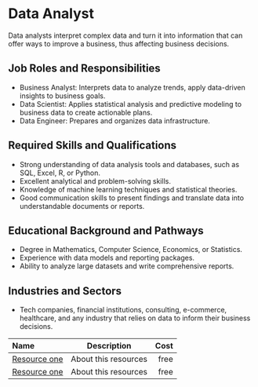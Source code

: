 # Data Analyst

Data analysts interpret complex data and turn it into information that can offer ways to improve a business, thus affecting business decisions.

## Job Roles and Responsibilities

- Business Analyst: Interprets data to analyze trends, apply data-driven insights to business goals.
- Data Scientist: Applies statistical analysis and predictive modeling to business data to create actionable plans.
- Data Engineer: Prepares and organizes data infrastructure.

## Required Skills and Qualifications

- Strong understanding of data analysis tools and databases, such as SQL, Excel, R, or Python.
- Excellent analytical and problem-solving skills.
- Knowledge of machine learning techniques and statistical theories.
- Good communication skills to present findings and translate data into understandable documents or reports.

## Educational Background and Pathways

- Degree in Mathematics, Computer Science, Economics, or Statistics.
- Experience with data models and reporting packages.
- Ability to analyze large datasets and write comprehensive reports.

## Industries and Sectors

- Tech companies, financial institutions, consulting, e-commerce, healthcare, and any industry that relies on data to inform their business decisions.

| Name                                 |     Description      | Cost |
| :----------------------------------- | :------------------: | ---: |
| [Resource one](https://example.com/) | About this resources | free |
| [Resource one](https://example.com/) | About this resources | free |
